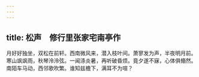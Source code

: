 ```yaml
---
---
---
```

title: 松声　修行里张家宅南亭作
---



月好好独坐，双松在前轩。西南微风来，潜入枝叶间。萧寥发为声，半夜明月前。寒山飒飒雨，秋琴泠泠弦。一闻涤炎暑，再听破昏烦。竟夕遂不寐，心体俱翛然。南陌车马动，西邻歌吹繁。谁知兹檐下，满耳不为喧？